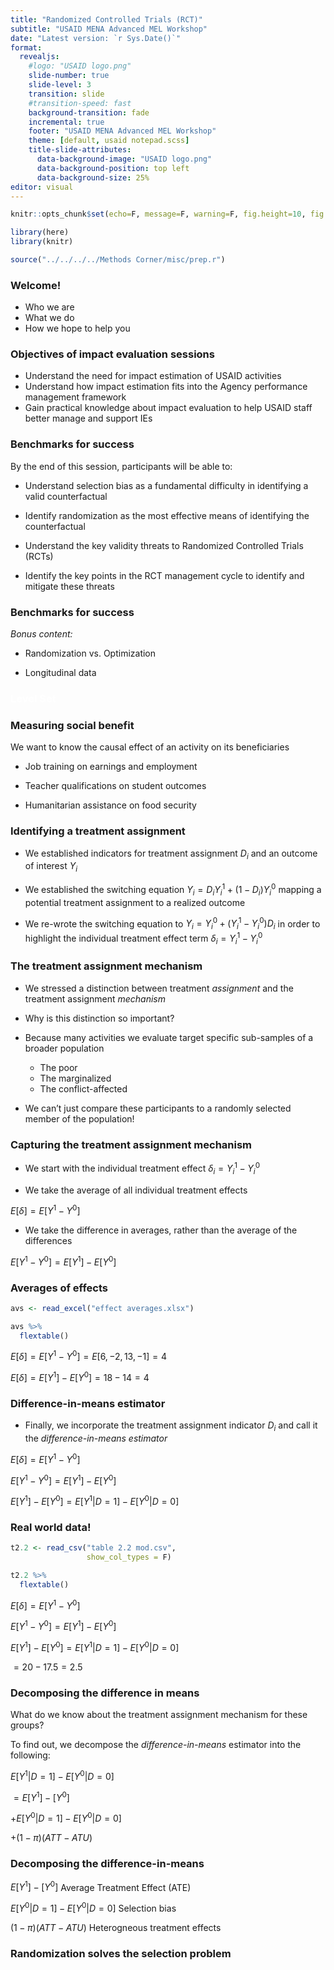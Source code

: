 ```yaml
---
title: "Randomized Controlled Trials (RCT)"
subtitle: "USAID MENA Advanced MEL Workshop"
date: "Latest version: `r Sys.Date()`"
format: 
  revealjs:
    #logo: "USAID logo.png"
    slide-number: true
    slide-level: 3
    transition: slide
    #transition-speed: fast
    background-transition: fade
    incremental: true
    footer: "USAID MENA Advanced MEL Workshop"
    theme: [default, usaid notepad.scss]
    title-slide-attributes: 
      data-background-image: "USAID logo.png"
      data-background-position: top left
      data-background-size: 25%
editor: visual
---
```


```r

knitr::opts_chunk$set(echo=F, message=F, warning=F, fig.height=10, fig.width=6)

library(here)
library(knitr)

source("../../../../Methods Corner/misc/prep.r")

```

### Welcome!

-   Who we are
-   What we do
-   How we hope to help you

### Objectives of impact evaluation sessions

-   Understand the need for impact estimation of USAID activities
-   Understand how impact estimation fits into the Agency performance management framework
-   Gain practical knowledge about impact evaluation to help USAID staff better manage and support IEs

### Benchmarks for success

By the end of this session, participants will be able to:

-   Understand selection bias as a fundamental difficulty in identifying a valid counterfactual

-   Identify randomization as the most effective means of identifying the counterfactual

-   Understand the key validity threats to Randomized Controlled Trials (RCTs)

-   Identify the key points in the RCT management cycle to identify and mitigate these threats

### Benchmarks for success

*Bonus content:*

-   Randomization vs. Optimization

-   Longitudinal data

### [Level Set]{style="color:white;"} {background-color="#002F6C"}

### Measuring social benefit

We want to know the causal effect of an activity on its beneficiaries

-   Job training on earnings and employment

-   Teacher qualifications on student outcomes

-   Humanitarian assistance on food security

### Identifying a treatment assignment

-   We established indicators for treatment assignment $D_i$ and an outcome of interest $Y_i$

-   We established the switching equation $Y_i=D_iY_i^1+(1-D_i)Y_i^0$ mapping a potential treatment assignment to a realized outcome

-   We re-wrote the switching equation to $Y_i=Y_i^0+(Y_i^1-Y_i^0)D_i$ in order to highlight the individual treatment effect term $\delta_i=Y_i^1-Y_i^0$

### The treatment assignment mechanism

-   We stressed a distinction between treatment *assignment* and the treatment assignment *mechanism*

-   Why is this distinction so important?

-   Because many activities we evaluate target specific sub-samples of a broader population

    -   The poor
    -   The marginalized
    -   The conflict-affected

-   We can't just compare these participants to a randomly selected member of the population!

### Capturing the treatment assignment mechanism

-   We start with the individual treatment effect $\delta_i=Y_i^1-Y_i^0$

-   We take the average of all individual treatment effects

$E\bigr[\delta\bigr]=E\bigr[Y^1-Y^0\bigr]$

-   We take the difference in averages, rather than the average of the differences

$E\bigr[Y^1-Y^0\bigr]=E\bigr[Y^1\bigr]-E\bigr[Y^0\bigr]$

### Averages of effects

```r
avs <- read_excel("effect averages.xlsx")

avs %>%
  flextable()

```

$E\bigr[\delta\bigr]=E\bigr[Y^1-Y^0\bigr]=E\bigr[6,-2,13,-1\bigr]=4$

$E\bigr[\delta\bigr]=E\bigr[Y^1\bigr]-E\bigr[Y^0\bigr]=18-14=4$

### Difference-in-means estimator

-   Finally, we incorporate the treatment assignment indicator $D_i$ and call it the *difference-in-means estimator*

$E\bigr[\delta\bigr]=E\bigr[Y^1-Y^0\bigr]$

$E\bigr[Y^1-Y^0\bigr]=E\bigr[Y^1\bigr]-E\bigr[Y^0\bigr]$

$E\bigr[Y^1\bigr]-E\bigr[Y^0\bigr]=E\bigr[Y^1|D=1\bigr]-E\bigr[Y^0|D=0\bigr]$

### Real world data!

```r

t2.2 <- read_csv("table 2.2 mod.csv",
                 show_col_types = F)

t2.2 %>%
  flextable()

```

$E\bigr[\delta\bigr]=E\bigr[Y^1-Y^0\bigr]$

$E\bigr[Y^1-Y^0\bigr]=E\bigr[Y^1\bigr]-E\bigr[Y^0\bigr]$

$E\bigr[Y^1\bigr]-E\bigr[Y^0\bigr]=E\bigr[Y^1|D=1\bigr]-E\bigr[Y^0|D=0\bigr]$

$=20-17.5=2.5$

### Decomposing the difference in means

What do we know about the treatment assignment mechanism for these groups?

To find out, we decompose the *difference-in-means* estimator into the following:

$E\bigr[Y^1|D=1\bigr]-E\bigr[Y^0|D=0\bigr]$

$=E\bigr[Y^1\bigr]-\bigr[Y^0\bigr]$

$+E\bigr[Y^0|D=1\bigr]-E\bigr[Y^0|D=0\bigr]$

$+(1-\pi)(ATT-ATU)$

### Decomposing the difference-in-means

$E\bigr[Y^1\bigr]-\bigr[Y^0\bigr]$ Average Treatment Effect (ATE)

$E\bigr[Y^0|D=1\bigr]-E\bigr[Y^0|D=0\bigr]$ Selection bias

$(1-\pi)(ATT-ATU)$ Heterogneous treatment effects

### Randomization solves the selection problem
